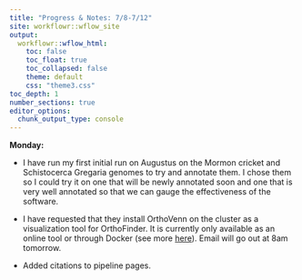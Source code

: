 ```yaml
---
title: "Progress & Notes: 7/8-7/12"
site: workflowr::wflow_site
output:
  workflowr::wflow_html:
    toc: false
    toc_float: true
    toc_collapsed: false
    theme: default
    css: "theme3.css"
toc_depth: 1
number_sections: true
editor_options:
  chunk_output_type: console
---
```


**Monday:** 

  - I have run my first initial run on Augustus on the Mormon cricket and Schistocerca Gregaria genomes to try and annotate them. I chose them so I could try it on one that will be newly annotated soon and one that is very well annotated so that we can gauge the effectiveness of the software.
  
  - I have requested that they install OrthoVenn on the cluster as a visualization tool for OrthoFinder. It is currently only available as an online tool or through Docker (see more [here](https://orthovenn3.bioinfotoolkits.net/home)). Email will go out at 8am tomorrow.
  
  - Added citations to pipeline pages.
